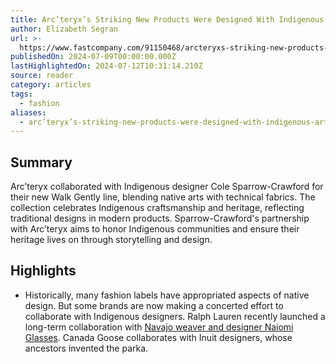 ```yaml
---
title: Arc’teryx’s Striking New Products Were Designed With Indigenous Artists
author: Elizabeth Segran
url: >-
  https://www.fastcompany.com/91150468/arcteryxs-striking-new-products-were-designed-with-indigenous-artists?utm_source=news.futureparty.com&utm_medium=newsletter&utm_campaign=a-second-you
publishedOn: 2024-07-09T00:00:00.000Z
lastHighlightedOn: 2024-07-12T10:31:14.210Z
source: reader
category: articles
tags:
  - fashion
aliases:
  - arc’teryx’s-striking-new-products-were-designed-with-indigenous-artists
---
```

## Summary

Arc’teryx collaborated with Indigenous designer Cole Sparrow-Crawford for their new Walk Gently line, blending native arts with technical fabrics. The collection celebrates Indigenous craftsmanship and heritage, reflecting traditional designs in modern products. Sparrow-Crawford's partnership with Arc’teryx aims to honor Indigenous communities and ensure their heritage lives on through storytelling and design.

## Highlights
- Historically, many fashion labels have appropriated aspects of native design. But some brands are now making a concerted effort to collaborate with Indigenous designers. Ralph Lauren recently launched a long-term collaboration with [Navajo weaver and designer Naiomi Glasses](https://www.fastcompany.com/90992100/ralph-laurens-new-collection-redefines-the-american-aesthetic). Canada Goose collaborates with Inuit designers, whose ancestors invented the parka.
